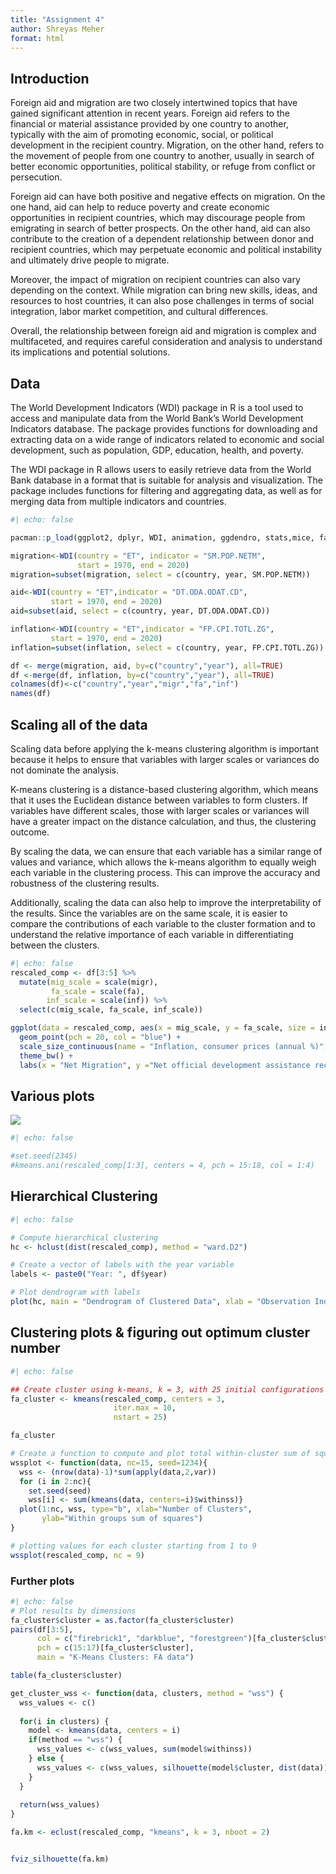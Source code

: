 ```yaml
---
title: "Assignment 4"
author: Shreyas Meher
format: html
---
```


## Introduction

Foreign aid and migration are two closely intertwined topics that have gained significant attention in recent years. Foreign aid refers to the financial or material assistance provided by one country to another, typically with the aim of promoting economic, social, or political development in the recipient country. Migration, on the other hand, refers to the movement of people from one country to another, usually in search of better economic opportunities, political stability, or refuge from conflict or persecution.

Foreign aid can have both positive and negative effects on migration. On the one hand, aid can help to reduce poverty and create economic opportunities in recipient countries, which may discourage people from emigrating in search of better prospects. On the other hand, aid can also contribute to the creation of a dependent relationship between donor and recipient countries, which may perpetuate economic and political instability and ultimately drive people to migrate.

Moreover, the impact of migration on recipient countries can also vary depending on the context. While migration can bring new skills, ideas, and resources to host countries, it can also pose challenges in terms of social integration, labor market competition, and cultural differences.

Overall, the relationship between foreign aid and migration is complex and multifaceted, and requires careful consideration and analysis to understand its implications and potential solutions.

## Data

The World Development Indicators (WDI) package in R is a tool used to access and manipulate data from the World Bank's World Development Indicators database. The package provides functions for downloading and extracting data on a wide range of indicators related to economic and social development, such as population, GDP, education, health, and poverty.

The WDI package in R allows users to easily retrieve data from the World Bank database in a format that is suitable for analysis and visualization. The package includes functions for filtering and aggregating data, as well as for merging data from multiple indicators and countries.

```r
#| echo: false

pacman::p_load(ggplot2, dplyr, WDI, animation, ggdendro, stats,mice, factoextra)

migration<-WDI(country = "ET", indicator = "SM.POP.NETM", 
               start = 1970, end = 2020)
migration=subset(migration, select = c(country, year, SM.POP.NETM))

aid<-WDI(country = "ET",indicator = "DT.ODA.ODAT.CD",
         start = 1970, end = 2020)
aid=subset(aid, select = c(country, year, DT.ODA.ODAT.CD))

inflation<-WDI(country = "ET",indicator = "FP.CPI.TOTL.ZG",
         start = 1970, end = 2020)
inflation=subset(inflation, select = c(country, year, FP.CPI.TOTL.ZG))

df <- merge(migration, aid, by=c("country","year"), all=TRUE)
df <-merge(df, inflation, by=c("country","year"), all=TRUE)
colnames(df)<-c("country","year","migr","fa","inf")
names(df)


```

## Scaling all of the data 

Scaling data before applying the k-means clustering algorithm is important because it helps to ensure that variables with larger scales or variances do not dominate the analysis.

K-means clustering is a distance-based clustering algorithm, which means that it uses the Euclidean distance between variables to form clusters. If variables have different scales, those with larger scales or variances will have a greater impact on the distance calculation, and thus, the clustering outcome.

By scaling the data, we can ensure that each variable has a similar range of values and variance, which allows the k-means algorithm to equally weigh each variable in the clustering process. This can improve the accuracy and robustness of the clustering results.

Additionally, scaling the data can also help to improve the interpretability of the results. Since the variables are on the same scale, it is easier to compare the contributions of each variable to the cluster formation and to understand the relative importance of each variable in differentiating between the clusters.

```r
#| echo: false
rescaled_comp <- df[3:5] %>%
  mutate(mig_scale = scale(migr),
         fa_scale = scale(fa), 
        inf_scale = scale(inf)) %>%
  select(c(mig_scale, fa_scale, inf_scale))

ggplot(data = rescaled_comp, aes(x = mig_scale, y = fa_scale, size = inf_scale)) +
  geom_point(pch = 20, col = "blue") +
  scale_size_continuous(name = "Inflation, consumer prices (annual %)", range = c(2, 8)) +
  theme_bw() +
  labs(x = "Net Migration", y ="Net official development assistance received (current US$)")
```

## Various plots

![](https://media.giphy.com/media/v1.Y2lkPTc5MGI3NjExMGMwZjdlMDQzMTdjMWViMzVjZTA0ZTY2MTkxZWM4NzE2MGQ3N2YwNCZjdD1n/lhXBuebTF2qazw8Ima/giphy.gif)

```r
#| echo: false

#set.seed(2345)
#kmeans.ani(rescaled_comp[1:3], centers = 4, pch = 15:18, col = 1:4) 

```

## Hierarchical Clustering

```r
#| echo: false

# Compute hierarchical clustering
hc <- hclust(dist(rescaled_comp), method = "ward.D2")

# Create a vector of labels with the year variable
labels <- paste0("Year: ", df$year)

# Plot dendrogram with labels
plot(hc, main = "Dendrogram of Clustered Data", xlab = "Observation Index", labels = labels)

```


## Clustering plots & figuring out optimum cluster number

```r
#| echo: false

## Create cluster using k-means, k = 3, with 25 initial configurations
fa_cluster <- kmeans(rescaled_comp, centers = 3,
                       iter.max = 10,
                       nstart = 25)

fa_cluster

# Create a function to compute and plot total within-cluster sum of square (within-ness)
wssplot <- function(data, nc=15, seed=1234){
  wss <- (nrow(data)-1)*sum(apply(data,2,var))
  for (i in 2:nc){
    set.seed(seed)
    wss[i] <- sum(kmeans(data, centers=i)$withinss)}
  plot(1:nc, wss, type="b", xlab="Number of Clusters",
       ylab="Within groups sum of squares")
}

# plotting values for each cluster starting from 1 to 9
wssplot(rescaled_comp, nc = 9)

```

### Further plots

```r
#| echo: false
# Plot results by dimensions
fa_cluster$cluster = as.factor(fa_cluster$cluster)
pairs(df[3:5],
      col = c("firebrick1", "darkblue", "forestgreen")[fa_cluster$cluster],
      pch = c(15:17)[fa_cluster$cluster],
      main = "K-Means Clusters: FA data")

table(fa_cluster$cluster)

get_cluster_wss <- function(data, clusters, method = "wss") {
  wss_values <- c()
  
  for(i in clusters) {
    model <- kmeans(data, centers = i)
    if(method == "wss") {
      wss_values <- c(wss_values, sum(model$withinss))
    } else {
      wss_values <- c(wss_values, silhouette(model$cluster, dist(data))[["avg.width"]])
    }
  }
  
  return(wss_values)
}

fa.km <- eclust(rescaled_comp, "kmeans", k = 3, nboot = 2)


fviz_silhouette(fa.km)


```
